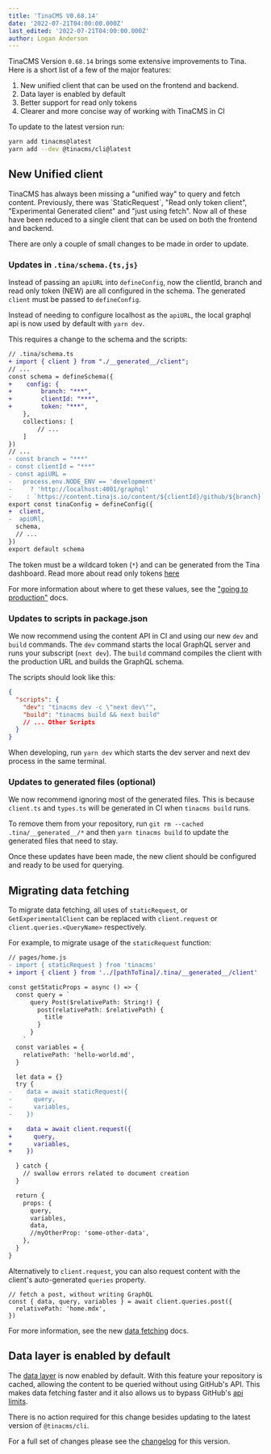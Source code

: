 ```yaml
---
title: 'TinaCMS V0.68.14'
date: '2022-07-21T04:00:00.000Z'
last_edited: '2022-07-21T04:00:00.000Z'
author: Logan Anderson
---
```


TinaCMS Version `0.68.14` brings some extensive improvements to Tina. Here is a short list of a few of the major features:

1.  New unified client that can be used on the frontend and backend.
2.  Data layer is enabled by default
3.  Better support for read only tokens
4.  Clearer and more concise way of working with TinaCMS in CI

To update to the latest version run:

```bash
yarn add tinacms@latest
yarn add --dev @tinacms/cli@latest
```

## New Unified client

TinaCMS has always been missing a "unified way" to query and fetch content. Previously, there was \`StaticRequest\`, "Read only token client", "Experimental Generated client" and "just using fetch". Now all of these have been reduced to a single client that can be used on both the frontend and backend.

There are only a couple of small changes to be made in order to update.

### Updates in `.tina/schema.{ts,js}`

Instead of passing an `apiURL` into `defineConfig`, now the clientId, branch and read only token (NEW) are all configured in the schema. The generated `client` must be passed to `defineConfig`.

Instead of needing to configure localhost as the `apiURL`, the local graphql api is now used by default with `yarn dev`.

This requires a change to the schema and the scripts:

```diff
// .tina/schema.ts
+ import { client } from "./__generated__/client";
// ...
const schema = defineSchema({
+    config: {
+        branch: "***",
+        clientId: "***",
+        token: "***",
    },
    collections: [
        // ...
    ]
})
// ...
- const branch = "***"
- const clientId = "***"
- const apiURL =
-   process.env.NODE_ENV == 'development'
-     ? 'http://localhost:4001/graphql'
-    : `https://content.tinajs.io/content/${clientId}/github/${branch}`
export const tinaConfig = defineConfig({
+  client,
-  apiURl,
  schema,
  // ...
})
export default schema
```

The token must be a wildcard token (`*`) and can be generated from the Tina dashboard. Read more about read only tokens [here](https://tina.io/blog/read-only-tokens-content-anytime)

For more information about where to get these values, see the ["going to production"](/docs/tina-cloud/overview/#enabling-tina-cloud-in-tinacms) docs.

### Updates to scripts in package.json

We now recommend using the content API in CI and using our new `dev` and `build` commands. The `dev` command starts the local GraphQL server and runs your subscript (`next dev`). The `build` command compiles the client with the production URL and builds the GraphQL schema.

The scripts should look like this:

```json
{
  "scripts": {
    "dev": "tinacms dev -c \"next dev\"",
    "build": "tinacms build && next build"
    // ... Other Scripts
  }
}
```

When developing, run `yarn dev` which starts the dev server and next dev process in the same terminal.

### Updates to generated files (optional)

We now recommend ignoring most of the generated files. This is because `client.ts` and `types.ts` will be generated in CI when `tinacms build` runs.

To remove them from your repository, run `git rm --cached .tina/__generated__/*` and then `yarn tinacms build` to update the generated files that need to stay.

Once these updates have been made, the new client should be configured and ready to be used for querying.

## Migrating data fetching

To migrate data fetching, all uses of `staticRequest`, or `GetExperimentalClient` can be replaced with `client.request` or `client.queries.<QueryName>` respectively.

For example, to migrate usage of the `staticRequest` function:

```diff
// pages/home.js
- import { staticRequest } from 'tinacms'
+ import { client } from '../[pathToTina]/.tina/__generated__/client'

const getStaticProps = async () => {
  const query = `
      query Post($relativePath: String!) {
        post(relativePath: $relativePath) {
          title
        }
      }
    `
  const variables = {
    relativePath: 'hello-world.md',
  }

  let data = {}
  try {
-    data = await staticRequest({
-      query,
-      variables,
-    })

+    data = await client.request({
+      query,
+      variables,
+    })

  } catch {
    // swallow errors related to document creation
  }

  return {
    props: {
      query,
      variables,
      data,
      //myOtherProp: 'some-other-data',
    },
  }
}
```

Alternatively to `client.request`, you can also request content with the client's auto-generated `queries` property.

```tsx
// fetch a post, without writing GraphQL
const { data, query, variables } = await client.queries.post({
  relativePath: 'home.mdx',
})
```

For more information, see the new [data fetching](/docs/features/data-fetching) docs.

## Data layer is enabled by default

The [data layer](/docs/reference/content-api/data-layer/) is now enabled by default. With this feature your repository is cached, allowing the content to be queried without using GitHub's API. This makes data fetching faster and it also allows us to bypass GitHub's [api limits](https://docs.github.com/en/developers/apps/building-github-apps/rate-limits-for-github-apps).

There is no action required for this change besides updating to the latest version of `@tinacms/cli`.

For a full set of changes please see the [changelog](https://github.com/tinacms/tinacms/pull/3041) for this version.
